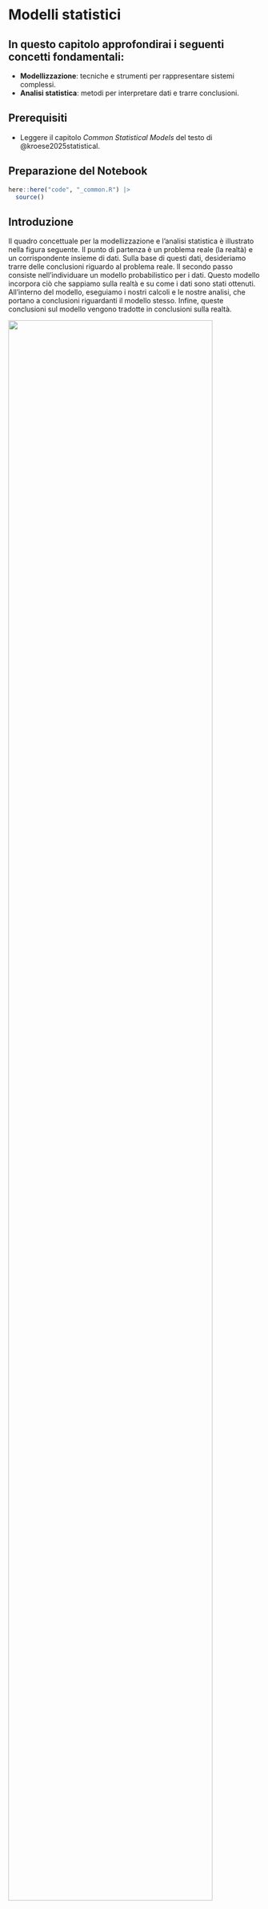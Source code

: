 # Modelli statistici {#sec-bayes-stat-models}

::: callout-important
## In questo capitolo approfondirai i seguenti concetti fondamentali:  

- **Modellizzazione**: tecniche e strumenti per rappresentare sistemi complessi.  
- **Analisi statistica**: metodi per interpretare dati e trarre conclusioni.  
:::  

::: callout-tip
## Prerequisiti

- Leggere il capitolo *Common Statistical Models* del testo di @kroese2025statistical.
:::

::: callout-caution
## Preparazione del Notebook

```r
here::here("code", "_common.R") |> 
  source()
```
:::

## Introduzione

Il quadro concettuale per la modellizzazione e l'analisi statistica è illustrato nella figura seguente. Il punto di partenza è un problema reale (la realtà) e un corrispondente insieme di dati. Sulla base di questi dati, desideriamo trarre delle conclusioni riguardo al problema reale. Il secondo passo consiste nell'individuare un modello probabilistico per i dati. Questo modello incorpora ciò che sappiamo sulla realtà e su come i dati sono stati ottenuti. All'interno del modello, eseguiamo i nostri calcoli e le nostre analisi, che portano a conclusioni riguardanti il modello stesso. Infine, queste conclusioni sul modello vengono tradotte in conclusioni sulla realtà.

::: {#fig-modeling-analysis}
![](../../figures/modeling_analysis.png){width="90%"}

Modellizzazione e analisi statistica [figura tratta da @kroese2025statistical].
:::

La statistica matematica utilizza la teoria della probabilità e altri rami della matematica per studiare i dati. In particolare, i dati sono considerati come realizzazioni di variabili casuali la cui distribuzione congiunta è specificata in anticipo, eventualmente con alcuni parametri sconosciuti. L'analisi matematica si concentra quindi esclusivamente sul modello e sui suoi parametri.

## Campionamento indipendente da una distribuzione fissa

Uno dei modelli statistici più semplici è quello in cui i dati$X_1, \ldots, X_n$sono considerati **indipendenti e identicamente distribuiti** (iid). Per indicare che le variabili casuali formano un campione iid da una distribuzione di probabilità, si utilizza la notazione:

$$
X_1, \ldots, X_n \stackrel{\text{iid}}{\sim} f \quad \text{oppure} \quad X_1, \ldots, X_n \stackrel{\text{iid}}{\sim} \text{Dist},
$$

dove $f$ rappresenta la funzione di densità di probabilità (pdf) della distribuzione, e "Dist" indica una generica distribuzione. Sia $f(x_1, \ldots, x_n)$ la pdf congiunta delle variabili $X_1, \ldots, X_n$. Allora, per la Regola del Prodotto, la pdf congiunta può essere espressa come il prodotto delle pdf marginali:

$$
f(x_1, \ldots, x_n) = f(x_1) \cdot f(x_2) \cdot \ldots \cdot f(x_n).
$$

In altre parole, poiché le variabili sono indipendenti e identicamente distribuite, la distribuzione congiunta è semplicemente il prodotto delle distribuzioni individuali di ciascuna variabile.


::: {#exm-}
Ogni scenario descritto di seguito può essere modellato tramite un campione di variabili casuali indipendenti e identicamente distribuite (I.I.D.).

1. **Lancio di un dado:** Lanciamo un dado 100 volte e registriamo se al lancio i-esimo compare il numero 6 o meno. Definiamo $X_i = 1$ se al lancio i-esimo esce un 6, e $X_i = 0$ altrimenti, per $i = 1, \dots, 100$. Allora:

  $$
   X_1, \dots, X_{100} \sim \text{Ber}(p) \quad \text{(indipendentemente e identicamente distribuite)},
  $$

  dove $p$ è la probabilità di ottenere un 6 in un singolo lancio (nota o sconosciuta). Ad esempio, se il dado è equilibrato, $p = 1/6$.

2. **Misurazione delle altezze:** Selezioniamo casualmente 300 uomini tra i 40 e i 50 anni da una popolazione ampia e misuriamo le loro altezze. Sia $X_i$l'altezza dell'uomo i-esimo selezionato, per $i = 1, \dots, 300$. Allora:

  $$
   X_1, \dots, X_{300} \sim N(\mu, \sigma^2),
  $$
   
   dove $\mu$ e $\sigma^2$ sono rispettivamente la media e la varianza della distribuzione delle altezze, parametri sconosciuti.

3. **Valutazione delle reazioni a stimoli emotivi:** Un gruppo di 20 partecipanti viene sottoposto a uno studio in cui vengono mostrati diversi stimoli emotivi (ad esempio, immagini positive, negative o neutre). Per ciascun partecipante, viene registrato il numero di volte in cui si verifica una risposta fisiologica significativa (come un aumento del battito cardiaco) durante l'esposizione agli stimoli. Sia $X_i$ il numero di risposte fisiologiche significative registrate per il partecipante i-esimo, per $i = 1, \dots, 20$. Allora:

  $$
   X_1, \dots, X_{20} \sim \text{Poi}(\mu),
  $$
   
   dove $\mu > 0$ è il parametro di intensità della distribuzione di Poisson, che rappresenta la frequenza media di risposte fisiologiche significative per stimolo.

4. **Simulazione di test cognitivi:** Un ricercatore sviluppa un modello computazionale per simulare le prestazioni cognitive di individui in un test di memoria. Il modello viene eseguito 10 volte con diverse configurazioni iniziali casuali (seed diversi), e per ogni esecuzione viene registrato il punteggio totale ottenuto nel test simulato. Sia $X_i$ il punteggio totale ottenuto nella i-esima simulazione, per $i = 1, \dots, 10$. Allora:

  $$
   X_1, \dots, X_{10} \sim \text{Dist},
  $$
   
   dove $\text{Dist}$ è una distribuzione sconosciuta che descrive la variabilità dei punteggi totali nei test cognitivi simulati.
:::

## Campioni Multipli Indipendenti

Il caso di un singolo campione I.I.D. (indipendente e identicamente distribuito), descritto nella Sezione 4.1, può essere facilmente generalizzato a più campioni I.I.D. I modelli più comuni coinvolgono variabili casuali di Bernoulli e normali.

::: {#exm-}
Per valutare se esista una differenza tra i ragazzi e le ragazze riguardo alla propensione a rispondere "sì" a una domanda su un particolare tratto di personalità (ad esempio, "Ti consideri una persona empatica?"), selezioniamo casualmente 100 ragazzi e 100 ragazze e chiediamo loro di rispondere "sì" o "no" alla domanda. Questo scenario può essere modellato tramite due campioni indipendenti di variabili casuali di Bernoulli.

Specificamente, per$i = 1, \dots, 100$: 

- Sia $X_i = 1$ se il ragazzo i-esimo risponde "sì" alla domanda, e $X_i = 0$ altrimenti.  
- Sia $Y_i = 1$ se la ragazza i-esima risponde "sì" alla domanda, e $Y_i = 0$ altrimenti.

In questo modo, otteniamo il seguente modello:

$$
X_1, \dots, X_{100} \sim \text{Ber}(p_1) \quad \text{(I.I.D.)},
$$

$$
Y_1, \dots, Y_{100} \sim \text{Ber}(p_2) \quad \text{(I.I.D.)},
$$

dove $X_1, \dots, X_{100}, Y_1, \dots, Y_{100}$ sono variabili indipendenti, e $p_1$ e $p_2$ sono parametri sconosciuti che rappresentano, rispettivamente, la probabilità che un ragazzo o una ragazza risponda "sì" alla domanda.

L'obiettivo è stimare la differenza $p_1 - p_2$ basandosi sui valori osservati di $X_1, \dots, X_{100}$ e $Y_1, \dots, Y_{100}$. Nota che è sufficiente registrare il numero totale di ragazzi e ragazze che rispondono "sì" in ciascun gruppo, ovvero:

$$
X = \sum_{i=1}^{100} X_i \quad \text{e} \quad Y = \sum_{i=1}^{100} Y_i.
$$

Questo porta al modello binomiale a due campioni:

$$
X \sim \text{Bin}(100, p_1), \quad Y \sim \text{Bin}(100, p_2),
$$

dove $X$ e $Y$ sono indipendenti, e $p_1$ e $p_2$ sono sconosciuti.
:::

::: {#exm-}
Da una popolazione ampia, selezioniamo 200 uomini tra i 25 e i 30 anni e misuriamo le loro altezze. Per ogni persona, registreremo anche se la madre ha fumato durante la gravidanza o meno. Supponiamo che 60 madri abbiano fumato durante la gravidanza.

Sia:

- $X_1, \dots, X_{60}$ le altezze degli uomini le cui madri hanno fumato,
- $Y_1, \dots, Y_{140}$ le altezze degli uomini le cui madri non hanno fumato.

Un possibile modello è quello normale a due campioni: 
$$
X_1, \dots, X_{60} \sim N(\mu_1, \sigma_1^2) \quad \text{(I.I.D.)},
$$ 

$$
Y_1, \dots, Y_{140} \sim N(\mu_2, \sigma_2^2) \quad \text{(I.I.D.)},
$$

dove $X_1, \dots, X_{60}, Y_1, \dots, Y_{140}$ sono variabili indipendenti, e i parametri $\mu_1, \mu_2, \sigma_1^2, \sigma_2^2$ sono sconosciuti.

Tipicamente, si vorrebbe valutare la differenza $\mu_1 - \mu_2$, ovvero se il fumo durante la gravidanza influisce sull'altezza media dei figli. Invece di dividere i dati in due gruppi (madri fumatrici e non fumatrici), sarebbe possibile suddividere ulteriormente il gruppo "madri fumatrici" in sottogruppi in base all'intensità del fumo, ad esempio: raramente, moderatamente e intensamente. In tal caso, i dati potrebbero essere modellati tramite quattro campioni indipendenti da una distribuzione normale. Tale modello dipenderebbe, in generale, da otto parametri sconosciuti: quattro medie ($\mu_1, \mu_2, \mu_3, \mu_4$) e quattro varianze ($\sigma_1^2, \sigma_2^2, \sigma_3^2, \sigma_4^2$).
:::

## Modelli di Regressione Lineare

L'analisi della regressione riguarda la ricerca di relazioni tra diverse variabili. In particolare, c'è una variabile di risposta (o dipendente) che si vuole "spiegare" tramite una o più variabili esplicative (o indipendenti). Le variabili esplicative vengono anche chiamate predittori, covariate o variabili indipendenti. Nell'ultimo caso, la variabile di risposta è detta variabile dipendente. La regressione viene generalmente vista come una relazione funzionale tra variabili continue.

### Regressione Lineare Semplice

Il modello di regressione più basilare prevede una relazione lineare tra la variabile di risposta e una singola variabile esplicativa. Come nei dati sull'altezza forniti da Pearson, abbiamo misurazioni $(x_1, y_1), \dots, (x_n, y_n)$ che giacciono approssimativamente su una retta. Si assume che queste misurazioni siano realizzazioni di coppie $(x_1, Y_1), \dots, (x_n, Y_n)$, dove, per ogni variabile esplicativa deterministica $x_i$, la variabile di risposta $Y_i$ è una variabile casuale con:

$$
\mathbb{E}[Y_i] = \beta_0 + \beta_1 x_i, \quad i = 1, \dots, n,
$$

dove $\beta_0$ e $\beta_1$ sono parametri sconosciuti. La retta sconosciuta:

$$
y = \beta_0 + \beta_1 x
$$

è detta **retta di regressione**. Per specificare completamente il modello, è necessario definire la distribuzione congiunta di $Y_1, \dots, Y_n$. Il modello di regressione lineare più comune è descritto di seguito. L'aggettivo "semplice" si riferisce al fatto che viene utilizzata una sola variabile esplicativa per spiegare la risposta.

### Regressione Lineare Multipla

Un modello di regressione lineare che include più di una variabile esplicativa è detto **modello di regressione lineare multipla**. In un modello di regressione lineare multipla gaussiana, i dati di risposta $Y_1, \dots, Y_n$ dipendono da variabili esplicative multidimensionali $x_1, \dots, x_n$, con $x_i = [x_{i1}, \dots, x_{id}]^T$, attraverso la relazione lineare:

$$
Y_i = \beta_0 + \beta_1 x_{i1} + \cdots + \beta_d x_{id} + \varepsilon_i, \quad \varepsilon_1, \dots, \varepsilon_n \sim \text{i.i.d. } N(0, \sigma^2),
$$

dove $\varepsilon_i$ rappresenta il termine di errore.

## Regressione Generale

### Modelli di Regressione Non Lineari

La regressione generale si occupa di modellare la relazione tra una variabile risposta $Y$ e una o più variabili esplicative $x$. In molti casi, la relazione tra le variabili non è lineare, ma può essere descritta da funzioni più complesse. Un modello di regressione generale può essere espresso nella forma:

$$
Y_i = g(x_i; \beta) + \varepsilon_i, \quad i = 1, \dots, n,
$$

dove:

- $g(x; \beta)$ è una funzione nota che descrive la relazione tra la variabile risposta $Y$ e le variabili esplicative $x$, dipendente dai parametri $\beta$.
- $\varepsilon_i$ rappresenta il termine di errore, solitamente assunto indipendente e identicamente distribuito (i.i.d.) con media nulla.

Se la funzione $g(x; \beta)$ è lineare nei parametri $\beta$, il modello è detto **modello di regressione lineare**. Tuttavia, quando $g(x; \beta)$ è una funzione non lineare in $\beta$, il modello è definito come **modello di regressione non lineare**.

##### Esempi di Modelli Non Lineari

Alcuni esempi comuni di modelli di regressione non lineari includono:

1. **Modello Esponenziale**:
   $$
   y = a e^{bx},
   $$
   dove $a$ e $b$ sono parametri da stimare.

2. **Modello di Legge di Potenza**:
   $$
   y = a x^b,
   $$
   utile per descrivere fenomeni in cui la relazione tra $y$ e $x$ è proporzionale a una potenza di $x$.

3. **Modello Logistico**:
   $$
   y = \frac{L}{1 + e^{-(a + bx)}},
   $$
   spesso utilizzato per modellare crescita limitata o curve a "S".

4. **Modello di Weibull**:
   $$
   y = 1 - e^{-\left(\frac{x}{a}\right)^b},
   $$
   comunemente usato in analisi della sopravvivenza e affidabilità.

In questi modelli, la funzione $g(x; \beta)$ non è lineare nei parametri $\beta$, richiedendo metodi di stima specifici, come la minimizzazione della somma dei quadrati ponderati o l'uso di algoritmi iterativi.

### Modello Lineare Generalizzato (GLM)

Nel contesto dei modelli lineari standard, si assume che gli errori $\varepsilon_i$ siano distribuiti normalmente con media zero e varianza costante ($\varepsilon_i \sim N(0, \sigma^2)$). Tuttavia, in molte applicazioni reali, questa ipotesi non è soddisfatta. Ad esempio:

- Le variabili risposta possono essere binarie (successo/fallimento), conteggiate (numeri interi non negativi), o positive e skewed.
- La varianza degli errori può non essere costante (eteroschedasticità).

Per affrontare queste situazioni, si utilizzano i **modelli lineari generalizzati (GLM)**, che estendono i modelli lineari tradizionali rilassando l'ipotesi di normalità sugli errori e consentendo relazioni non lineari tra la media della variabile risposta e le variabili esplicative.

Un GLM è definito da tre componenti principali:

1. **Funzione di Link**: Una funzione $h(\cdot)$ che collega la media della variabile risposta $\mu = \mathbb{E}[Y]$ alle variabili esplicative tramite un modello lineare:
   $$
   h(\mu) = \mathbf{x}^T \beta.
   $$
   Ad esempio, nel caso del modello logistico, la funzione di link è il logit:
   $$
   h(\mu) = \log\left(\frac{\mu}{1 - \mu}\right).
   $$

2. **Distribuzione della Variabile Risposta**: Si assume che $Y$ segua una distribuzione appartenente alla famiglia esponenziale, come Bernoulli, Poisson, Gamma, o Binomiale Negativa.

3. **Relazione di Varianza**: La varianza di $Y$ è funzione della sua media $\mu$, ad esempio:

   - Per la distribuzione Poisson: $\text{Var}(Y) = \mu$,
   - Per la distribuzione Gamma: $\text{Var}(Y) = \phi \mu^2$.

##### Esempi di GLM

1. **Regressione Logistica**:
   Utilizzata quando la variabile risposta è binaria ($Y \in \{0, 1\}$):
   $$
   \log\left(\frac{\mu}{1 - \mu}\right) = \mathbf{x}^T \beta,
   $$
   dove $\mu = \mathbb{P}(Y = 1)$.

2. **Regressione di Poisson**:
   Utilizzata per dati di conteggio ($Y \in \{0, 1, 2, \dots\}$):
   $$
   \log(\mu) = \mathbf{x}^T \beta,
   $$
   dove $\mu = \mathbb{E}[Y]$.

3. **Regressione Gamma**:
   Utilizzata per dati continui positivi e skewed:
   $$
   \log(\mu) = \mathbf{x}^T \beta.
   $$

### Confronto tra Modelli Non Lineari e GLM

| Caratteristica               | Modelli Non Lineari                       | GLM                                   |
|-----------------------------|-------------------------------------------|---------------------------------------|
| Funzione di Relazione         | Non lineare nei parametri                 | Lineare dopo trasformazione (funzione di link) |
| Distribuzione degli Errori    | Solitamente normale                      | Famiglia esponenziale                |
| Stima                        | Metodi iterativi (ad es., NLSS)           | Massima verosimiglianza              |
| Applicazioni                 | Curve di crescita, leggi fisiche         | Dati binari, conteggi, positivi      |

In sintesi, i modelli non lineari permettono di catturare relazioni complesse tra le variabili, mentre i GLM forniscono una struttura flessibile per gestire distribuzioni non gaussiane delle variabili risposta. Entrambi i tipi di modelli sono fondamentali per l'analisi statistica moderna.

### Modelli Psicologici

I modelli di regressione descritti in precedenza rappresentano uno strumento essenziale per l'analisi statistica, in quanto permettono di identificare e quantificare le relazioni tra variabili. Tuttavia, questi modelli hanno un carattere prevalentemente descrittivo: si limitano a evidenziare associazioni tra i dati senza fornire spiegazioni sui meccanismi causali o sui processi psicologici che le generano. Per comprendere appieno i fenomeni psicologici, è necessario andare oltre l'analisi delle associazioni statistiche e adottare modelli che descrivano i processi cognitivi e comportamentali sottostanti.

In questo contesto, i **modelli computazionali** sviluppati nell'ambito della psichiatria computazionale e della psicologia cognitiva assumono un ruolo centrale [@hitchcock2022computational]. A differenza dei modelli statistici tradizionali, i modelli computazionali cercano di simulare i processi mentali e decisionali, offrendo una rappresentazione dinamica e meccanicistica del comportamento umano. Due esempi particolarmente rilevanti sono:

1. **Modello di Apprendimento Associativo**:  
   Questo modello descrive come gli individui apprendono a associare stimoli e risposte attraverso meccanismi di condizionamento. Basato su principi derivati dalla psicologia comportamentale, il modello spiega come le esperienze passate influenzino le risposte future, modulando la forza delle associazioni tra stimoli e comportamenti. È ampiamente utilizzato per studiare fenomeni come l'apprendimento per tentativi ed errori, il condizionamento classico e operante, e la formazione di abitudini.

2. **Modello Drift-Diffusion**:  
   Questo modello rappresenta il processo decisionale come un'accumulazione progressiva di evidenza verso una soglia di decisione. Simula come le informazioni vengono integrate nel tempo, tenendo conto della velocità e dell'accuratezza delle scelte. Il modello è particolarmente utile per studiare situazioni in cui gli individui devono prendere decisioni in condizioni di incertezza, come nei compiti di discriminazione percettiva o nei test di attenzione e memoria.

Questi modelli computazionali non solo permettono di descrivere il comportamento osservato, ma offrono anche una finestra sui processi cognitivi e neurali che lo guidano. Attraverso la simulazione e la previsione del comportamento, è possibile formulare ipotesi verificabili sui meccanismi interni che regolano l'apprendimento, la decisione e altre funzioni cognitive.

Per chi desidera approfondire questi temi, è disponibile una risorsa introduttiva sui modelli computazionali in psicologia al seguente [sito](https://ccaudek.github.io/psicometria/). Questi strumenti rappresentano un ponte tra la teoria psicologica e l'analisi empirica, contribuendo a una comprensione più profonda e dinamica dei fenomeni mentali e comportamentali.

## Riflessioni Conclusive

In questo capitolo abbiamo esaminato i principi di base della modellizzazione statistica, partendo da problemi reali e introducendo strumenti probabilistici per l'analisi dei dati. Abbiamo presentato alcuni dei modelli più semplici, come il campionamento da una singola distribuzione, il campionamento da più distribuzioni e l'analisi di regressione, sia semplice che multipla. Questi approcci rappresentano il fondamento per utilizzare i dati al fine di trarre conclusioni su fenomeni psicologici, applicando metodi matematici e probabilistici in modo rigoroso.

Nel prosieguo del corso, ci concentreremo sui modelli introdotti in questo capitolo, approfondendone sia gli aspetti teorici che quelli pratici. Questo percorso ci consentirà di consolidare una comprensione solida dei principi statistici di base, che potrà essere estesa in futuro per affrontare contesti più articolati. Attraverso esempi applicativi e analisi dettagliate, svilupperemo le competenze necessarie per risolvere problemi concreti legati all'analisi dei dati psicologici, adottando un approccio metodico e strutturato.

In particolare, approfondiremo temi come il campionamento da una o più distribuzioni e i modelli di regressione, sia semplice che multipla, che costituiscono la base per tecniche statistiche più avanzate. Lo studio di questi argomenti ci fornirà gli strumenti per interpretare i dati, formulare ipotesi e trarre conclusioni, contribuendo così a una migliore comprensione dei fenomeni psicologici oggetto di indagine.

## Esercizi {.unnumbered}

::: {.callout-important title="Problemi" collapse="true"}
1. Qual è il processo concettuale alla base della modellizzazione e dell'analisi statistica?  

2. Cosa significa che un campione è indipendente e identicamente distribuito (iid) e perché questa assunzione è importante nei modelli statistici?

3. Come si differenziano i modelli di campionamento da una singola distribuzione rispetto ai modelli di campioni multipli indipendenti?  

4. Qual è la differenza tra regressione lineare semplice e regressione lineare multipla? 

5. In che modo i modelli computazionali, come il modello di apprendimento associativo e il modello drift-diffusion, si differenziano dai modelli statistici tradizionali?

**Consegna:** Rispondi con parole tue e carica il file .qmd, convertito in PDF su Moodle.
:::

::: {.callout-tip title="Soluzioni" collapse="true"}

1. Il processo concettuale della modellizzazione e analisi statistica inizia con un problema reale e i dati raccolti su tale problema. Si costruisce quindi un modello probabilistico che rappresenta le conoscenze disponibili e il modo in cui i dati sono stati ottenuti. L’analisi viene condotta all’interno del modello, producendo conclusioni sui suoi parametri. Infine, i risultati vengono tradotti in inferenze sulla realtà, con lo scopo di migliorare la comprensione del fenomeno studiato.

2. Un campione è detto indipendente e identicamente distribuito (iid) se le osservazioni sono indipendenti tra loro e seguono la stessa distribuzione di probabilità. Questa assunzione è fondamentale perché semplifica le analisi statistiche e permette di applicare risultati teorici importanti, come la legge dei grandi numeri e il teorema del limite centrale.  

3. Nei modelli di campionamento da una singola distribuzione, si assume che tutte le osservazioni provengano da una stessa popolazione e seguano la stessa distribuzione. Nei modelli di campioni multipli indipendenti, invece, si confrontano più gruppi distinti, ciascuno con la propria distribuzione, per studiare differenze tra le popolazioni. Un esempio è il confronto tra altezze di individui con madri fumatrici e non fumatrici. 

4. La regressione lineare semplice analizza la relazione tra una variabile dipendente e una sola variabile indipendente attraverso una relazione lineare. La regressione lineare multipla, invece, estende questo concetto a più variabili indipendenti, permettendo di modellare fenomeni più complessi e controllare l’effetto di più fattori simultaneamente.  

5. I modelli computazionali, come il modello di apprendimento associativo e il modello drift-diffusion, differiscono dai modelli statistici tradizionali perché mirano a simulare i processi mentali e decisionali sottostanti il comportamento umano. I modelli statistici descrivono principalmente relazioni tra variabili nei dati osservati, mentre i modelli computazionali cercano di rappresentare dinamicamente i meccanismi cognitivi e comportamentali che generano tali dati.
:::

## Informazioni sull'Ambiente di Sviluppo {.unnumbered} 

```r
sessionInfo()
```

## Bibliografia {.unnumbered}

